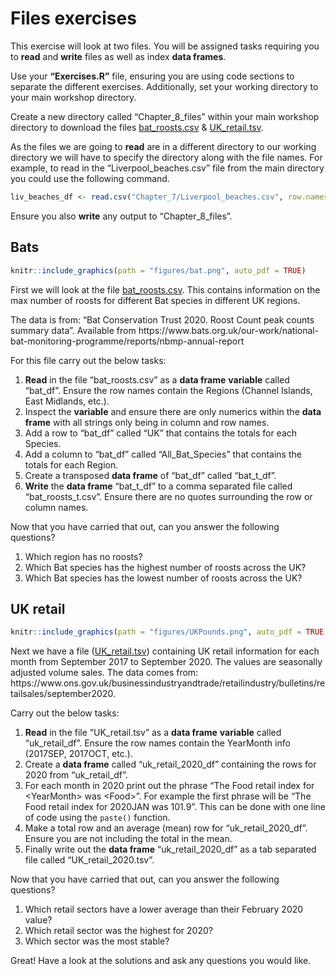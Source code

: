# Files exercises
This exercise will look at two files. You will be assigned tasks requiring you to __read__ and __write__ files as well as index __data frames__.

Use your __"Exercises.R"__ file, ensuring you are using code sections to separate the different exercises. Additionally, set your working directory to your main workshop directory.

Create a new directory called "Chapter_8_files" within your main workshop directory to download the files [bat_roosts.csv](https://cgr.liv.ac.uk/illum/NEOFworkshops_5bfa93ca0482d69d/Intro_to_R/data/bat_roosts.csv) & [UK_retail.tsv](https://cgr.liv.ac.uk/illum/NEOFworkshops_5bfa93ca0482d69d/Intro_to_R/data/UK_retail.tsv).

As the files we are going to __read__ are in a different directory to our working directory we will have to specify the directory along with the file names. For example, to read in the "Liverpool_beaches.csv" file from the main directory you could use the  following command.

```r
liv_beaches_df <- read.csv("Chapter_7/Liverpool_beaches.csv", row.names = 1)
```

Ensure you also __write__ any output to "Chapter_8_files".

## Bats
```r
knitr::include_graphics(path = "figures/bat.png", auto_pdf = TRUE)
``` 

First we will look at the file [bat_roosts.csv](https://cgr.liv.ac.uk/illum/NEOFworkshops_5bfa93ca0482d69d/Intro_to_R/data/bat_roosts.csv). This contains information on the max number of roosts for different Bat species in different UK regions. 

The data is from: "Bat Conservation Trust 2020. Roost Count peak counts summary data". Available from https://www.bats.org.uk/our-work/national-bat-monitoring-programme/reports/nbmp-annual-report

For this file carry out the below tasks:

1. __Read__ in the file "bat_roosts.csv" as a __data frame__ __variable__ called "bat_df". Ensure the row names contain the Regions (Channel Islands, East Midlands, etc.).
2. Inspect the __variable__ and ensure there are only numerics within the __data frame__ with all strings only being in column and row names.
3. Add a row to "bat_df" called "UK" that contains the totals for each Species.
4. Add a column to "bat_df" called "All_Bat_Species" that contains the totals for each Region.
5. Create a transposed __data frame__ of "bat_df" called "bat_t_df".
6. __Write__ the __data frame__ "bat_t_df" to a comma separated file called "bat_roosts_t.csv". Ensure there are no quotes surrounding the row or column names.

Now that you have carried that out, can you answer the following questions?

1. Which region has no roosts?
2. Which Bat species has the highest number of roosts across the UK?
3. Which Bat species has the lowest number of roosts across the UK?

## UK retail
```r
knitr::include_graphics(path = "figures/UKPounds.png", auto_pdf = TRUE)
``` 

Next we have a file ([UK_retail.tsv](https://cgr.liv.ac.uk/illum/NEOFworkshops_5bfa93ca0482d69d/Intro_to_R/data/UK_retail.tsv)) containing UK retail information for each month from September 2017 to September 2020. The values are seasonally adjusted volume sales. The data comes from: https://www.ons.gov.uk/businessindustryandtrade/retailindustry/bulletins/retailsales/september2020.

Carry out the below tasks:

1. __Read__ in the file "UK_retail.tsv" as a __data frame__ __variable__ called "uk_retail_df". Ensure the row names contain the YearMonth info (2017SEP, 2017OCT, etc.).
2. Create a __data frame__ called "uk_retail_2020_df" containing the rows for 2020 from "uk_retail_df". 
3. For each month in 2020 print out the phrase "The Food retail index for \<YearMonth> was \<Food>". For example the first phrase will be "The Food retail index for 2020JAN was 101.9". This can be done with one line of code using the `paste()` function.
4. Make a total row and an average (mean) row for "uk_retail_2020_df". Ensure you are not including the total in the mean.
5. Finally write out the __data frame__ "uk_retail_2020_df" as a tab separated file called "UK_retail_2020.tsv".

Now that you have carried that out, can you answer the following questions?

1. Which retail sectors have a lower average than their February 2020 value?
2. Which retail sector was the highest for 2020?
3. Which sector was the most stable?

Great! Have a look at the solutions and ask any questions you would like.
